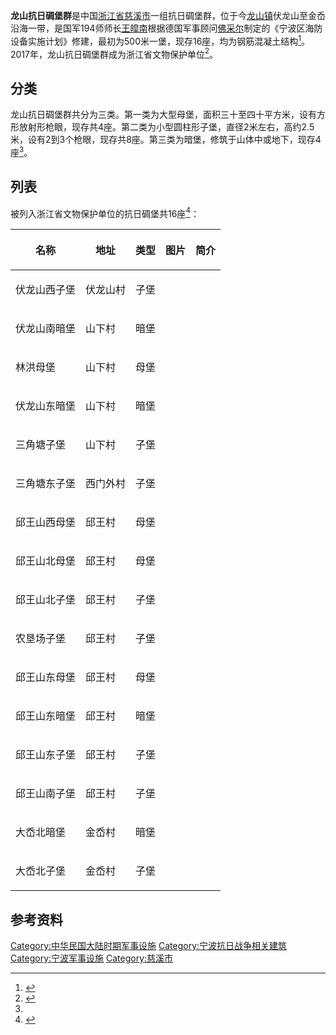 {{coord|30.098896|N|121.572152|E|format=dms|display=title}}
{{文物保护单位
| 级别 = 省级
| 省区市 = 浙江省
| 名称 = 龙山抗日碉堡群
| 图片 = 
| 所在 = [[慈溪市|慈溪市]][[龙山镇_(慈溪市)|龙山镇]]
| 分类 = 近现代重要史迹及代表性建筑
| 时代 = 1936年
| 编号 = 7-265
| 登录 = 2017年1月13日
}}
'''龙山抗日碉堡群'''是中国[[浙江省|浙江省]][[慈溪市|慈溪市]]一组抗日碉堡群，位于今[[龙山镇_(慈溪市)|龙山镇]]伏龙山至金岙沿海一带，是国军194师师长[[王皡南|王皡南]]根据德国军事顾问[[格奧爾格·魏澤爾|佛采尔]]制定的《宁波区海防设备实施计划》修建，最初为500米一堡，现存16座，均为钢筋混凝土结构<ref name="nbwb">{{cite web|url=http://www.nbwb.net/pd_wwbh/info.aspx?Id=22751&type=2|title=龙山抗战碉堡群|publisher=宁波文化遗产保护网|date=2005-11-23|accessdate=2017-02-04|archive-date=2019-09-01|archive-url=https://web.archive.org/web/20190901142816/http://www.nbwb.net/pd_wwbh/info.aspx?Id=22751&type=2|dead-url=no}}</ref>。2017年，龙山抗日碉堡群成为浙江省文物保护单位<ref>{{cite web|publisher=浙江省人民政府|title=浙江省人民政府关于公布第七批省级文物保护单位的通知|url=http://www.zj.gov.cn/art/2017/1/24/art_12460_290351.html|date=2017-01-19|accessdate=2017-01-28|archive-url=https://web.archive.org/web/20180612143624/http://www.zj.gov.cn/art/2017/1/24/art_12460_290351.html|archive-date=2018-06-12|dead-url=yes}}</ref>。

== 分类 ==
龙山抗日碉堡群共分为三类。第一类为大型母堡，面积三十至四十平方米，设有方形放射形枪眼，现存共4座。第二类为小型圆柱形子堡，直径2米左右，高约2.5米，设有2到3个枪眼，现存共8座。第三类为暗堡，修筑于山体中或地下，现存4座<ref name="nbwb" />。

== 列表 ==
被列入浙江省文物保护单位的抗日碉堡共16座<ref>{{cite web|url=http://nb8185.cnnb.com.cn/tiezi/minsheng_view.php?aid=813561|title=关于第七批省级文物保护单位的几个问题|publisher=宁波网络民生服务平台|date=2017-02-03|accessdate=2017-02-03|archive-date=2019-09-02|archive-url=https://web.archive.org/web/20190902114856/http://nb8185.cnnb.com.cn/tiezi/minsheng_view.php?aid=813561|dead-url=yes}}</ref>：

{| class="wikitable sortable" style="font-size: 90%;"
|-
! 名称 !! 地址 !! 类型 !! 图片 !! 简介
|-
| 伏龙山西子堡 || 伏龙山村 || 子堡 ||  || 
|-
| 伏龙山南暗堡 || 山下村 || 暗堡 ||  || 
|-
| 林洪母堡 || 山下村 || 母堡 ||  || 
|-
| 伏龙山东暗堡 || 山下村 || 暗堡 ||  || 
|-
| 三角塘子堡 || 山下村 || 子堡 ||  || 
|-
| 三角塘东子堡 || 西门外村 || 子堡 ||  || 
|-
| 邱王山西母堡 || 邱王村 || 母堡 ||  || 
|-
| 邱王山北母堡 || 邱王村 || 母堡 ||  || 
|-
| 邱王山北子堡 || 邱王村 || 子堡 ||  || 
|-
| 农垦场子堡 || 邱王村 || 子堡 ||  || 
|-
| 邱王山东母堡 || 邱王村 || 母堡 ||  || 
|-
| 邱王山东暗堡 || 邱王村 || 暗堡 ||  || 
|-
| 邱王山东子堡 || 邱王村 || 子堡 ||  || 
|-
| 邱王山南子堡 || 邱王村 || 子堡 ||  || 
|-
| 大岙北暗堡 || 金岙村 || 暗堡 ||  || 
|-
| 大岙北子堡 || 金岙村 || 子堡 ||  || 
|}

== 参考资料 ==
{{reflist}}

{{宁波市境内的浙江省文物保护单位}}
[[Category:中华民国大陆时期军事设施|Category:中华民国大陆时期军事设施]]
[[Category:宁波抗日战争相关建筑|Category:宁波抗日战争相关建筑]]
[[Category:宁波军事设施|Category:宁波军事设施]]
[[Category:慈溪市|Category:慈溪市]]